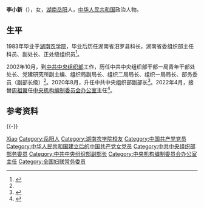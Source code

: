 '''李小新'''（{{bd|1962年|10月||catIdx=Li李}}），女，[[湖南省|湖南]][[岳阳市|岳阳]]人，[[中华人民共和国|中华人民共和国]]政治人物。

== 生平 ==
1983年毕业于[[湖南农业大学|湖南农学院]]，毕业后历任湖南省汨罗县科长，湖南省委组织部主任科员、副处长、正处级组织员<ref name=":0">{{Cite web|title=十九大精神对外宣介--个人简历|url=https://www.idcpc.org.cn/ztwy/zytz/sjdxj_1/dwxjt/lxxxjt/201912/t20191223_122593.html|access-date=2022-04-30|work=中共中央对外联络部|archive-date=2020-08-10|archive-url=https://web.archive.org/web/20200810142747/https://www.idcpc.org.cn/ztwy/zytz/sjdxj_1/dwxjt/lxxxjt/201912/t20191223_122593.html}}</ref>。

2002年10月，到[[中国共产党中央委员会组织部|中共中央组织部]]工作，历任中共中央组织部干部一局青年干部处处长、党建研究所副主编、组织局副局长、组织二局局长、组织一局局长、部务委员（副部长级）<ref name=":0" />。2020年8月，升任中共中央组织部副部长<ref>{{Cite web|title=李小新已任中组部副部长|url=https://www.thepaper.cn/newsDetail_forward_8854963|accessdate=2020-09-14|work=澎湃新闻}}</ref>。2022年4月，接替[[周祖翼|周祖翼]]任[[中央机构编制委员会办公室|中央机构编制委员会办公室]]主任<ref>{{Cite web|title=李小新已任中央编办主任|url=https://www.thepaper.cn/newsDetail_forward_17884749|access-date=2022-04-30|work=澎湃新闻|archive-date=2022-04-30|archive-url=https://web.archive.org/web/20220430173858/https://www.thepaper.cn/newsDetail_forward_17884749}}</ref>。

== 参考资料 ==
{{reflist}}

{{-}}
{{start box}}
{{s-ppo|cpc}}
{{s-before|[[周祖翼|周祖翼]]}}
{{s-title|[[中央机构编制委员会办公室|中央机构编制委员会办公室]]主任|2022年4月－}}
{{s-inc}}
{{end box}}

{{中国人物小作品}}
{{中华全国妇女联合会第十二届执行委员会}}

{{Authority control}}
{{DEFAULTSORT:Li李}}
[[Category:李姓|Xiao]]
[[Category:岳阳人|Category:岳阳人]]
[[Category:湖南农学院校友|Category:湖南农学院校友]]
[[Category:中国共产党党员|Category:中国共产党党员]]
[[Category:中华人民共和国建立后的中国共产党女党员|Category:中华人民共和国建立后的中国共产党女党员]]
[[Category:中共中央组织部部务委员|Category:中共中央组织部部务委员]]
[[Category:中共中央组织部副部长|Category:中共中央组织部副部长]]
[[Category:中央机构编制委员会办公室主任|Category:中央机构编制委员会办公室主任]]
[[Category:全国妇联常务委员|Category:全国妇联常务委员]]